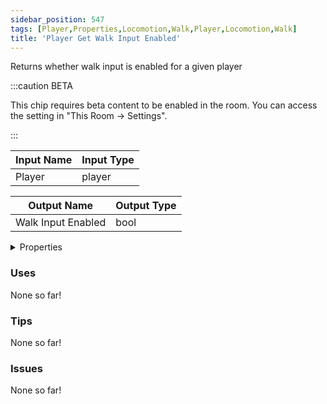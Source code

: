 ```yaml
---
sidebar_position: 547
tags: [Player,Properties,Locomotion,Walk,Player,Locomotion,Walk]
title: 'Player Get Walk Input Enabled'
---
```


Returns whether walk input is enabled for a given player

:::caution BETA

This chip requires beta content to be enabled in the room. You can access the setting in "This Room -> Settings".

:::


<EsbSvg />

| Input Name | Input Type |
|-----------|-----------|
| Player | player |

| Output Name | Output Type |
|-----------|-----------|
| Walk Input Enabled | bool |


<details>
  <summary>Properties</summary>
  <div>
    <div>
    <table>
      <thead>
        <tr>
          <th>Is beta required?</th>
          <th>✅</th>
        </tr>
        <tr>
          <th>Is this chip a trolling risk?</th>
          <th>❌</th>
        </tr>
        <tr>
          <th>Is this chip a role assignment risk?</th>
          <th>❌</th>
        </tr>
        <tr>
          <th>Chip UUID</th>
          <th>1b936400-5666-42f6-8d7e-8f0957efebce</th>
        </tr>
      </thead>
    </table>
    </div>
  </div>
</details>

### Uses

None so far!

### Tips

None so far!

### Issues

None so far!